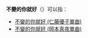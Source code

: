 '''不變的你就好'''（{{lang|ja|'''そのままの君でいて'''}}）可以指：

*[[不變的你就好_(仁藤優子單曲)|不變的你就好 (仁藤優子單曲)]]
*[[不變的你就好_(岡本真夜單曲)|不變的你就好 (岡本真夜單曲)]]

{{消歧義|B|cat=六字作品消歧义}}